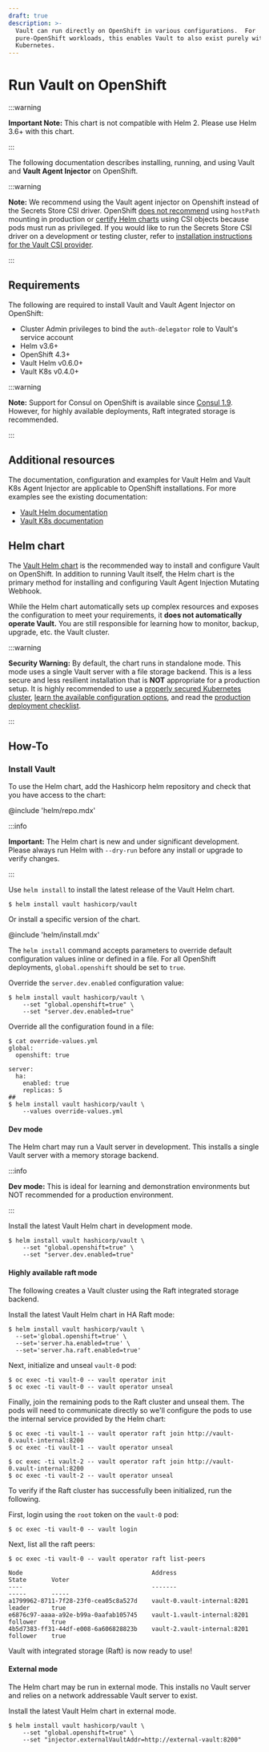```yaml
---
draft: true
description: >-
  Vault can run directly on OpenShift in various configurations.  For
  pure-OpenShift workloads, this enables Vault to also exist purely within
  Kubernetes.
---
```


# Run Vault on OpenShift

<!-- needs some testing to ensure our new Chart also works on OpenShift -->
:::warning

**Important Note:** This chart is not compatible with Helm 2. Please use Helm 3.6+ with this chart.

:::


The following documentation describes installing, running, and using
Vault and **Vault Agent Injector** on OpenShift.

:::warning

**Note:** We recommend using the Vault agent injector on Openshift
instead of the Secrets Store CSI driver. OpenShift
[does not recommend](https://docs.openshift.com/container-platform/4.9/storage/persistent_storage/persistent-storage-hostpath.html)
using `hostPath` mounting in production or
[certify Helm charts](https://github.com/redhat-certification/chart-verifier/blob/dbf89bff2d09142e4709d689a9f4037a739c2244/docs/helm-chart-checks.md#table-2-helm-chart-default-checks)
using CSI objects because pods must run as privileged. If you would like to run the Secrets Store
CSI driver on a development or testing cluster, refer to
[installation instructions for the Vault CSI provider](/docs/platform/k8s/csi/installation).

:::

## Requirements

The following are required to install Vault and Vault Agent Injector
on OpenShift:

- Cluster Admin privileges to bind the `auth-delegator` role to Vault's service account
- Helm v3.6+
- OpenShift 4.3+
- Vault Helm v0.6.0+
- Vault K8s v0.4.0+

:::warning

**Note:** Support for Consul on OpenShift is available since [Consul 1.9](https://www.hashicorp.com/blog/introducing-openshift-support-for-consul-on-kubernetes). However, for highly available
deployments, Raft integrated storage is recommended.

:::

## Additional resources

The documentation, configuration and examples for Vault Helm and Vault K8s Agent Injector
are applicable to OpenShift installations. For more examples see the existing documentation:

- [Vault Helm documentation](/docs/platform/k8s/helm)
- [Vault K8s documentation](/docs/platform/k8s/injector)

## Helm chart

The [Vault Helm chart](https://github.com/hashicorp/vault-helm)
is the recommended way to install and configure Vault on OpenShift.
In addition to running Vault itself, the Helm chart is the primary
method for installing and configuring Vault Agent Injection Mutating
Webhook.

While the Helm chart automatically sets up complex resources and exposes the
configuration to meet your requirements, it **does not automatically operate
Vault.** You are still responsible for learning how to monitor, backup, upgrade,
etc. the Vault cluster.

:::warning

**Security Warning:** By default, the chart runs in standalone mode. This
mode uses a single Vault server with a file storage backend. This is a less
secure and less resilient installation that is **NOT** appropriate for a
production setup. It is highly recommended to use a [properly secured Kubernetes
cluster](https://kubernetes.io/docs/tasks/administer-cluster/securing-a-cluster/),
[learn the available configuration
options](/docs/platform/k8s/helm/configuration), and read the [production deployment
checklist](/docs/platform/k8s/helm/run#architecture).

:::

## How-To

### Install Vault

To use the Helm chart, add the Hashicorp helm repository and check that you have
access to the chart:

@include 'helm/repo.mdx'

:::info

**Important:** The Helm chart is new and under significant development.
Please always run Helm with `--dry-run` before any install or upgrade to verify
changes.

:::

Use `helm install` to install the latest release of the Vault Helm chart.

```shell-session
$ helm install vault hashicorp/vault
```

Or install a specific version of the chart.

@include 'helm/install.mdx'

The `helm install` command accepts parameters to override default configuration
values inline or defined in a file. For all OpenShift deployments, `global.openshift`
should be set to `true`.

Override the `server.dev.enabled` configuration value:

```shell-session
$ helm install vault hashicorp/vault \
    --set "global.openshift=true" \
    --set "server.dev.enabled=true"
```

Override all the configuration found in a file:

```shell-session
$ cat override-values.yml
global:
  openshift: true

server:
  ha:
    enabled: true
    replicas: 5
##
$ helm install vault hashicorp/vault \
    --values override-values.yml
```

#### Dev mode

The Helm chart may run a Vault server in development. This installs a single
Vault server with a memory storage backend.

:::info

**Dev mode:** This is ideal for learning and demonstration environments but
NOT recommended for a production environment.

:::

Install the latest Vault Helm chart in development mode.

```shell-session
$ helm install vault hashicorp/vault \
    --set "global.openshift=true" \
    --set "server.dev.enabled=true"
```

#### Highly available raft mode

The following creates a Vault cluster using the Raft integrated storage backend.

Install the latest Vault Helm chart in HA Raft mode:

```shell-session
$ helm install vault hashicorp/vault \
  --set='global.openshift=true' \
  --set='server.ha.enabled=true' \
  --set='server.ha.raft.enabled=true'
```

Next, initialize and unseal `vault-0` pod:

```shell-session
$ oc exec -ti vault-0 -- vault operator init
$ oc exec -ti vault-0 -- vault operator unseal
```

Finally, join the remaining pods to the Raft cluster and unseal them. The pods
will need to communicate directly so we'll configure the pods to use the internal
service provided by the Helm chart:

```shell-session
$ oc exec -ti vault-1 -- vault operator raft join http://vault-0.vault-internal:8200
$ oc exec -ti vault-1 -- vault operator unseal

$ oc exec -ti vault-2 -- vault operator raft join http://vault-0.vault-internal:8200
$ oc exec -ti vault-2 -- vault operator unseal
```

To verify if the Raft cluster has successfully been initialized, run the following.

First, login using the `root` token on the `vault-0` pod:

```shell-session
$ oc exec -ti vault-0 -- vault login
```

Next, list all the raft peers:

```shell-session
$ oc exec -ti vault-0 -- vault operator raft list-peers

Node                                    Address                        State       Voter
----                                    -------                        -----       -----
a1799962-8711-7f28-23f0-cea05c8a527d    vault-0.vault-internal:8201    leader      true
e6876c97-aaaa-a92e-b99a-0aafab105745    vault-1.vault-internal:8201    follower    true
4b5d7383-ff31-44df-e008-6a606828823b    vault-2.vault-internal:8201    follower    true
```

Vault with integrated storage (Raft) is now ready to use!

#### External mode

The Helm chart may be run in external mode. This installs no Vault server and
relies on a network addressable Vault server to exist.

Install the latest Vault Helm chart in external mode.

```shell-session
$ helm install vault hashicorp/vault \
    --set "global.openshift=true" \
    --set "injector.externalVaultAddr=http://external-vault:8200"
```
